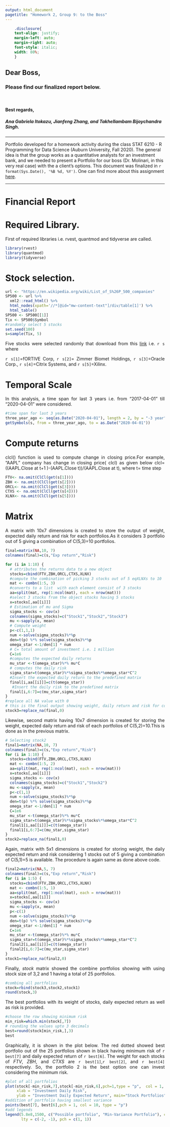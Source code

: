 ```yaml
---
output: html_document
pagetitle: "Homework 2, Group 9: to the Boss"
---
```


 ```css
     .disclosure{
     text-align: justify;
     margin-left: auto;
     margin-right: auto;
     font-style: italic;
     width: 80%;
     }

```


## Dear Boss,
### Please find our finalized report below.
\

#### Best regards,
##### Ana Gabriela Itokazu, Jianfeng Zhang, and Takhellambam Bijoychandra Singh.


***
<div class="disclosure">

Portfolio developed for a homework activity during the class STAT 6210 - R Programming for Data Science (Auburn University, Fall 2020). The general idea is that the group works as a quantitative analysts for an investment bank, and we needed to present a Portfolio for our boss (Dr. Molinari, in this very real case) with the a client's options. This document was finalized in `r format(Sys.Date(), '%B %d, %Y')`. One can find more about this assignment [here](https://github.com/AU-R-Programming/HW2-9/blob/master/ToTheBoss.Rmd).

</div>


<div style="text-align: justify">

***
# Financial Report


# Required Library.

First of required libraries i.e. rvest, quantmod and tidyverse are called. 
```r
library(rvest)
library(quantmod)
library(tidyverse)
```

# Stock selection.



```r
url <- "https://en.wikipedia.org/wiki/List_of_S%26P_500_companies"
SP500 <- url %>%
  xml2::read_html() %>%
  html_nodes(xpath='//*[@id="mw-content-text"]/div/table[1]') %>%
  html_table()
SP500 <- SP500[[1]]
Tix <- SP500$Symbol
#randomly select 5 stocks
set.seed(100)
s=sample(Tix, 5)
```
Five stocks were selected randomly that download from this [link](https://en.wikipedia.org/wiki/List_of_S%26P_500_companies) i.e. `r s` where 

`r s[1]`=fORTIVE Corp, `r s[2]`= Zimmer Biomet Holdings, `r s[3]`=Oracle Corp., `r s[4]`=Citrix Systems, and `r s[5]`=Xilinx.

# Temporal Scale 

In this analysis, a  time span for last 3 years i.e. from  "2017-04-01" till "2020-04-01" were considered.
```r
#time span for last 3 years
three_year_ago <- seq(as.Date("2020-04-01"), length = 2, by = "-3 year")[2]
getSymbols(s, from = three_year_ago, to = as.Date("2020-04-01"))
```



# Compute returns

clcl() function is used to compute change in closing price.For example, "AAPL" company has change in closing price( clcl) as given below clcl= ((AAPL.Close at t+1 )-(AAPL.Close t))/(AAPL.Close at  t), where t= time step

```r

FTV<- na.omit(ClCl(get(s[1])))
ZBH <- na.omit(ClCl(get(s[2])))
ORCL<- na.omit(ClCl(get(s[3])))
CTXS <- na.omit(ClCl(get(s[4])))
XLNX<- na.omit(ClCl(get(s[5])))
```

# Matrix 

A matrix with 10x7 dimensions is created to store the output of weight, expected daily return and risk for each portfolios.As it considers 3 portfolio out of 5 giving a combination of C(5,3)=10 portfolios.
```r
final=matrix(NA,10, 7)
colnames(final)=c(s,"Exp return","Risk")
```


```r
for (i in 1:10) {
  # attributes the returns data to a new object
  stocks=cbind(FTV,ZBH,ORCL,CTXS,XLNX)
  #compute the combination of picking 3 stocks out of 5 eqXLNXs to 10
  mat <- combn(1:5, 3)
  #converts to a list  with each element consist of 3 stocks
  aa=split(mat, rep(1:ncol(mat), each = nrow(mat)))
  #select 3 stocks from the object stocks having 5 stocks
  x=stocks[,aa[[i]]] 
  # Estimation of mu and Sigma
  sigma_stocks <- cov(x)
  colnames(sigma_stocks)=c("Stock1","Stock2","Stock3")
  mu <-sapply(x, mean)
  # Compute weight
  p<-c(1,1,1)
  num <-solve(sigma_stocks)%*%p
  den=t(p) %*% solve(sigma_stocks)%*%p
  omega_star <-1/den[1] * num
  # C= total amount of investment i.e. 1 million
  C=1e6
  #computes the expected daily returns
  mu_star <-t(omega_star)%*% mu*C
  # computes the daily risk 
  sigma_star=t(omega_star)%*%sigma_stocks%*%omega_star*C^2
  #Insert the expected daily return to the predefined matrix
  final[i,aa[[i]]]=c(t(omega_star))
   #Insert the daily risk to the predefined matrix
  final[i,6:7]=c(mu_star,sigma_star)
}
#replace all NA value with 0
# this is the final output showing weight, daily return and risk for considering 3 stocks out of 5.
stock3=replace_na(final,0)
```

Likewise, second matrix having 10x7 dimension is created for storing the weight, expected daily return and risk of each portfolios of C(5,2)=10.This is done as in the previous matrix.

```r
# Selecting stock2
final1=matrix(NA,10, 7)
colnames(final)=c(s,"Exp return","Risk")
for (i in 1:10) {
  stocks=cbind(FTV,ZBH,ORCL,CTXS,XLNX)
  mat <- combn(1:5, 2)
  aa=split(mat, rep(1:ncol(mat), each = nrow(mat)))
  x=stocks[,aa[[i]]] 
  sigma_stocks <- cov(x)
  colnames(sigma_stocks)=c("Stock1","Stock2")
  mu <-sapply(x, mean)
  p<-c(1,1)
  num <-solve(sigma_stocks)%*%p
  den=t(p) %*% solve(sigma_stocks)%*%p
  omega_star <-1/den[1] * num
  C=1e6
  mu_star <-t(omega_star)%*% mu*C
  sigma_star=t(omega_star)%*%sigma_stocks%*%omega_star*C^2
  final1[i,aa[[i]]]=c(t(omega_star))
  final1[i,6:7]=c(mu_star,sigma_star)
}
stock2=replace_na(final1,0)
```

Again, matrix with 5x1 dimensions is created for storing weight, the daily expected return and risk considering 1 stocks out of 5 giving a combination of C(5,1)=5 is available. The procedure is again same as done above code.

```r
final2=matrix(NA,5, 7)
colnames(final)=c(s,"Exp return","Risk")
for (i in 1:5) {
  stocks=cbind(FTV,ZBH,ORCL,CTXS,XLNX)
  mat <- combn(1:5, 1)
  aa=split(mat, rep(1:ncol(mat), each = nrow(mat)))
  x=stocks[,aa[[i]]] 
  sigma_stocks <- cov(x)
  mu <-sapply(x, mean)
  p<-c(1)
  num <-solve(sigma_stocks)%*%p
  den=t(p) %*% solve(sigma_stocks)%*%p
  omega_star <-1/den[1] * num
  C=1e6
  mu_star <-t(omega_star)%*% mu*C
  sigma_star=t(omega_star)%*%sigma_stocks%*%omega_star*C^2
  final2[i,aa[[i]]]=c(t(omega_star))
  final2[i,6:7]=c(mu_star,sigma_star)
}
stock1=replace_na(final2,0)
```
 
 Finally, *stock* matrix showed the combine portfolios showing  with using stock size of 3,2 and 1 having a total of 25 portfolios.

```r
#combing all portfolios
stock=rbind(stock3,stock2,stock1)
round(stock,3)
```

The best portfolios with its weight of stocks, daily expected return as well as risk is provided.
```r
#choose the row showing minimum risk
min_risk=which.min(stock[,7])
# rounding the values upto 3 decimals
best=round(stock[min_risk,],3)
best
```

Graphically, it is shown in the plot below. The red dotted showed best portfolio out of the 25 portfolios shown in black having minimum risk of `r best[7]` and daily expected return of `r best[6]`. The weight for each stocks of *FTV*, *ZBH*, and *CTXS* are `r best[1]`,`r best[2]`, and `r best[4]` respectively. So, the portfolio 2 is the best option one can invest considering the minimum risk.
```r
#plot of all portfolios
plot(stock[-min_risk,7],stock[-min_risk,6],pch=1,type = "p",  col = 1, 
     xlab = "Investment Daily Risk",
     ylab = "Investment Daily Expected Return", main="Stock Portfolios")
#addition of portfolio having smallest variance
points(best[7], best[6],pch = 1, col = 10, type = "p")
#add legends
legend(5.8e8,1500, c("Possible portfolio", "Min-Variance Portfolio"), col = c(1,10),
       lty = c(-2, -1), pch = c(1, 1))

```


